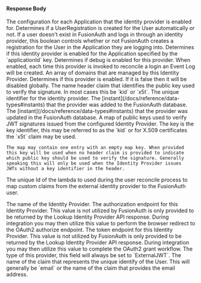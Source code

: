 
#### Response Body

<APIBlock>
  <APIField name="identityProvider.applicationConfiguration" type="Map<UUID, Object>">
    The configuration for each Application that the identity provider is enabled for.
  </APIField>
  <APIField name="identityProvider.applicationConfiguration[applicationId].createRegistration" type="Boolean">
    Determines if a UserRegistration is created for the User automatically or not. If a user doesn't exist in FusionAuth and logs in through an identity provider, this boolean controls whether or not FusionAuth creates a registration for the User in the Application they are logging into.
  </APIField>
  <APIField name="identityProvider.applicationConfiguration[applicationId].enabled" type="Boolean">
    Determines if this identity provider is enabled for the Application specified by the `applicationId` key.
  </APIField>
  <APIField name="identityProvider.claimMap" type="Map<String,String>">
    <ClaimMappings />
  </APIField>
  <APIField name="identityProvider.debug" type="Boolean" since="1.7.3">
    Determines if debug is enabled for this provider. When enabled, each time this provider is invoked to reconcile a login an Event Log will be created.
  </APIField>
  <APIField name="identityProvider.domains" type="Array<String>">
    An array of domains that are managed by this Identity Provider.
  </APIField>
  <APIField name="identityProvider.enabled" type="Boolean">
    Determines if this provider is enabled. If it is false then it will be disabled globally.
  </APIField>
  <APIField name="identityProvider.headerKeyParameter" type="String">
    The name header claim that identifies the public key used to verify the signature. In most cases this be `kid` or `x5t`.
  </APIField>
  <APIField name="identityProvider.id" type="UUID">
    The unique identifier for the identity provider.
  </APIField>
  <APIField name="identityProvider.insertInstant" type="Long">
    The [instant](/docs/reference/data-types#instants) that the provider was added to the FusionAuth database.
  </APIField>
  <APIField name="identityProvider.lastUpdateInstant" type="Long">
    The [instant](/docs/reference/data-types#instants) that the provider was updated in the FusionAuth database.
  </APIField>
  <APIField name="identityProvider.keys" type="Map<String, String>">
    A map of public keys used to verify JWT signatures issued from the configured Identity Provider. The key is the key identifier, this
    may be referred to as the `kid` or for X.509 certificates the `x5t` claim may be used.

    The map may contain one entry with an empty map key. When provided this key will be used when no header claim is provided to indicate
    which public key should be used to verify the signature. Generally speaking this will only be used when the Identity Provider issues
    JWTs without a key identifier in the header.
  </APIField>
  <APIField name="identityProvider.lambdaConfiguration.reconcileId" type="UUID" since="1.17.0">
    The unique Id of the lambda to used during the user reconcile process to map custom claims from the external identity provider to the FusionAuth user.
  </APIField>

  <IdentityProviderLinkingStrategyResponseParameter idp_linking_strategy={props.idp_linking_strategy}
                                                    idp_since={props.idp_since}
                                                    idp_display_name={props.idp_display_name} />

  <APIField name="identityProvider.name" type="String">
    The name of the Identity Provider.
  </APIField>
  <APIField name="identityProvider.oauth2.authorization_endpoint" type="String">
    The authorization endpoint for this Identity Provider. This value is not utilized by FusionAuth is only provided to be returned by the
    Lookup Identity Provider API response. During integration you may then utilize this value to perform the browser redirect to the OAuth2
    authorize endpoint.
  </APIField>
  <APIField name="identityProvider.oauth2.token_endpoint" type="String">
    The token endpoint for this Identity Provider. This value is not utilized by FusionAuth is only provided to be returned by the
    Lookup Identity Provider API response. During integration you may then utilize this value to complete the OAuth2 grant workflow.
  </APIField>

  <IdentityProviderTenantConfiguration />

  <APIField name="identityProvider.type" type="String">
    The type of this provider, this field will always be set to `ExternalJWT`.
  </APIField>
  <APIField name="identityProvider.uniqueIdentityClaim" type="String">
    The name of the claim that represents the unique identify of the User. This will generally be `email` or the name of the claim that provides
    the email address.
  </APIField>
</APIBlock>

<JSON title="Example Response JSON" src="identity-providers/external-jwt-response.json" />

